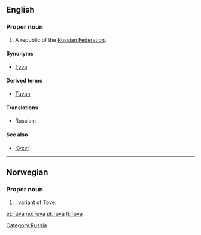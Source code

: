 {{wikipedia}}
==English==

===Proper noun===
{{infl|en|proper noun}}

# A republic of the [[Russian Federation]].

====Synonyms====
* [[Tyva]]

====Derived terms====
* [[Tuvan]]

====Translations====
{{trans-top|Tuva}}
{{trans-mid}}
* Russian: {{t|ru|Тува|f|tr=Tuvá|sc=Cyrl}},  {{t|ru|Тыва|f|tr=Tyvá|sc=Cyrl}}
{{trans-bottom}}

====See also====
* [[Kyzyl]]

[[Category:Russia]]

----

==Norwegian==

===Proper noun===
{{infl|no|proper noun}}

# {{given name|female|lang=no}}, variant of [[Tove]].

[[et:Tuva]]
[[no:Tuva]]
[[pl:Tuva]]
[[fi:Tuva]]